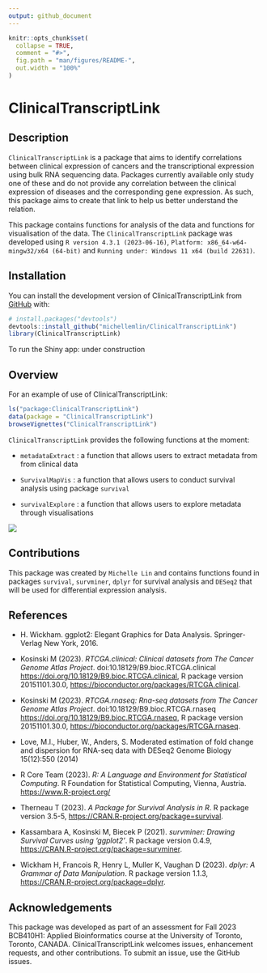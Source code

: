 ```yaml
---
output: github_document
---
```


<!-- README.md is generated from README.Rmd. Please edit that file -->

```r
knitr::opts_chunk$set(
  collapse = TRUE,
  comment = "#>",
  fig.path = "man/figures/README-",
  out.width = "100%"
)
```

# ClinicalTranscriptLink

<!-- badges: start -->
<!-- badges: end -->

## Description

`ClinicalTranscriptLink` is a package that aims to identify correlations between clinical expression of cancers and the transcriptional expression using bulk RNA sequencing data. Packages currently available only study one of these and do not provide any correlation between the clinical expression of diseases and the corresponding gene expression. As such, this package aims to create that link to help us better understand the relation. 

This package contains functions for analysis of the data and functions for visualisation of the data. The `ClinicalTranscriptLink` package was developed using `R version 4.3.1 (2023-06-16)`, `Platform: x86_64-w64-mingw32/x64 (64-bit)` and `Running under: Windows 11 x64 (build 22631)`.

## Installation

You can install the development version of ClinicalTranscriptLink from [GitHub](https://github.com/) with:

``` r
# install.packages("devtools")
devtools::install_github("michellemlin/ClinicalTranscriptLink")
library(ClinicalTranscriptLink)
```

To run the Shiny app: under construction

## Overview
For an example of use of ClinicalTranscriptLink: 
```r
ls("package:ClinicalTranscriptLink")
data(package = "ClinicalTranscriptLink") 
browseVignettes("ClinicalTranscriptLink")
```

`ClinicalTranscriptLink` provides the following functions at the moment: 

- `metadataExtract` : a function that allows users to extract         metadata from from clinical data
  
- `SurvivalMapVis` : a function that allows users to conduct survival analysis using package `survival`

- `survivalExplore` : a function that allows users to explore metadata through visualisations

![](./MichellePackageOverview.png)


## Contributions
This package was created by `Michelle Lin` and contains functions found in packages `survival`, `survminer`, `dplyr` for survival analysis and `DESeq2` that will be used for differential expression analysis.


## References
- H. Wickham. ggplot2: Elegant Graphics for Data
  Analysis. Springer-Verlag New York, 2016.
  
- Kosinski M (2023). _RTCGA.clinical: Clinical
  datasets from The Cancer Genome Atlas Project_.
  doi:10.18129/B9.bioc.RTCGA.clinical
  <https://doi.org/10.18129/B9.bioc.RTCGA.clinical>, R
  package version 20151101.30.0,
  <https://bioconductor.org/packages/RTCGA.clinical>.
  
- Kosinski M (2023). _RTCGA.rnaseq: Rna-seq datasets
  from The Cancer Genome Atlas Project_.
  doi:10.18129/B9.bioc.RTCGA.rnaseq
  <https://doi.org/10.18129/B9.bioc.RTCGA.rnaseq>, R
  package version 20151101.30.0,
  <https://bioconductor.org/packages/RTCGA.rnaseq>.
  
- Love, M.I., Huber, W., Anders, S. Moderated estimation of fold
  change and dispersion for RNA-seq data with DESeq2 Genome
  Biology 15(12):550 (2014)
  
- R Core Team (2023). _R: A Language and Environment for Statistical Computing_.
  R Foundation for Statistical Computing, Vienna, Austria.
  <https://www.R-project.org/>
  
- Therneau T (2023). _A Package for Survival Analysis in R_. R
  package version 3.5-5,
  <https://CRAN.R-project.org/package=survival>.
  
- Kassambara A, Kosinski M, Biecek P (2021). _survminer: Drawing
  Survival Curves using 'ggplot2'_. R package version 0.4.9,
  <https://CRAN.R-project.org/package=survminer>.

- Wickham H, Francois R, Henry L, Muller K, Vaughan D (2023).
  _dplyr: A Grammar of Data Manipulation_. R package version
  1.1.3, <https://CRAN.R-project.org/package=dplyr>.


## Acknowledgements
This package was developed as part of an assessment for Fall 2023 BCB410H1: Applied Bioinformatics course at the University of Toronto, Toronto, CANADA. ClinicalTranscriptLink welcomes issues, enhancement requests, and other contributions. To submit an issue, use the GitHub issues.

